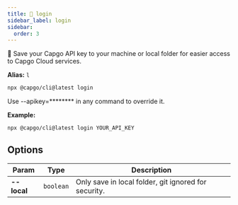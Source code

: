 ```yaml
---
title: 🔑 login
sidebar_label: login
sidebar:
  order: 3
---
```


🔑 Save your Capgo API key to your machine or local folder for easier access to Capgo Cloud services.

**Alias:** `l`

```bash
npx @capgo/cli@latest login
```

Use --apikey=******** in any command to override it.

**Example:**

```bash
npx @capgo/cli@latest login YOUR_API_KEY
```

## <a id="options"></a> Options

| Param          | Type          | Description          |
| -------------- | ------------- | -------------------- |
| **--local** | <code>boolean</code> | Only save in local folder, git ignored for security. |

